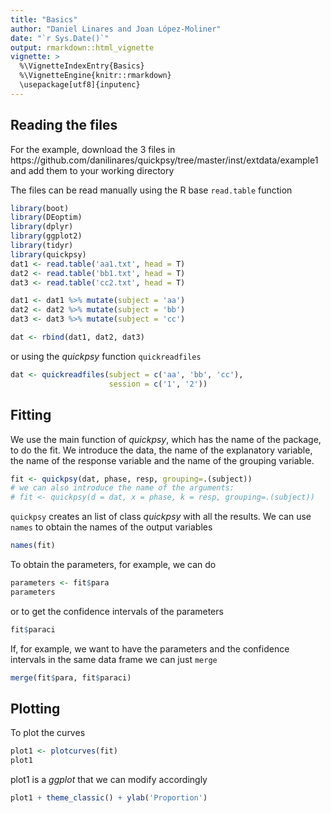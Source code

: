 ```yaml
---
title: "Basics"
author: "Daniel Linares and Joan López-Moliner"
date: "`r Sys.Date()`"
output: rmarkdown::html_vignette
vignette: >
  %\VignetteIndexEntry{Basics}
  %\VignetteEngine{knitr::rmarkdown}
  \usepackage[utf8]{inputenc}
---
```

## Reading the files

For the example, download the 3 files in https://github.com/danilinares/quickpsy/tree/master/inst/extdata/example1 and add them to your working directory

The files can be read manually using the R base `read.table` function

```r
library(boot)
library(DEoptim)
library(dplyr)
library(ggplot2)
library(tidyr)
library(quickpsy)
dat1 <- read.table('aa1.txt', head = T)
dat2 <- read.table('bb1.txt', head = T)
dat3 <- read.table('cc2.txt', head = T)

dat1 <- dat1 %>% mutate(subject = 'aa')
dat2 <- dat2 %>% mutate(subject = 'bb')
dat3 <- dat3 %>% mutate(subject = 'cc')

dat <- rbind(dat1, dat2, dat3)
```

or using the *quickpsy* function `quickreadfiles`

```r
dat <- quickreadfiles(subject = c('aa', 'bb', 'cc'),
                      session = c('1', '2'))
```

## Fitting 

We use the main function of *quickpsy*, which has the name of the package, to do the fit. We introduce the data, the name of the explanatory variable, the name of the response variable and the name of the grouping variable. 

```r
fit <- quickpsy(dat, phase, resp, grouping=.(subject)) 
# we can also introduce the name of the arguments: 
# fit <- quickpsy(d = dat, x = phase, k = resp, grouping=.(subject))
```

`quickpsy` creates an list of class *quickpsy* with all the results. We can use `names` to obtain the names of the output variables

```r
names(fit)
```

To obtain the parameters, for example, we can do
```r
parameters <- fit$para
parameters
```

or to get the confidence intervals of the parameters
```r
fit$paraci
```

If, for example, we want to have the parameters and the confidence intervals in the same data frame we can just `merge`

```r
merge(fit$para, fit$paraci)
```

## Plotting

To plot the curves

```r
plot1 <- plotcurves(fit)
plot1
```

plot1 is a *ggplot* that we can modify accordingly

```r
plot1 + theme_classic() + ylab('Proportion')
```


